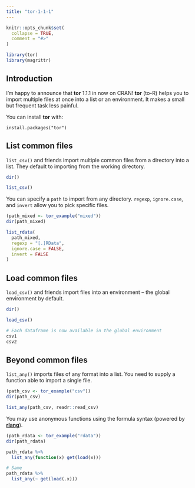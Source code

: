 ```yaml
---
title: "tor-1-1-1"
---
```


```r
knitr::opts_chunk$set(
  collapse = TRUE,
  comment = "#>"
)

library(tor)
library(magrittr)
```

## Introduction

I'm happy to announce that __tor__ 1.1.1 in now on CRAN! __tor__ (to-R) helps you to import multiple files at once into a list or an environment. It makes a small but frequent task less painful.

You can install __tor__ with:

```
install.packages("tor")
```

## List common files

`list_csv()` and friends import multiple common files from a directory into a list. They default to importing from the working directory.

```r
dir()

list_csv()
```

You can specify a `path` to import from any directory. `regexp`, `ignore.case`, and `invert` allow you to pick specific files.

```r
(path_mixed <- tor_example("mixed"))
dir(path_mixed)

list_rdata(
  path_mixed,
  regexp = "[.]RData",
  ignore.case = FALSE,
  invert = FALSE
)
```

## Load common files

`load_csv()` and friends import files into an environment -- the global environment by default.

```r
dir()

load_csv()

# Each dataframe is now available in the global environment
csv1
csv2
```

## Beyond common files

`list_any()` imports files of any format into a list. You need to supply a function able to import a single file.

```r
(path_csv <- tor_example("csv"))
dir(path_csv)

list_any(path_csv, readr::read_csv)
```

You may use anonymous functions using the formula syntax (powered by [__rlang__](https://rlang.r-lib.org/)).

```r
(path_rdata <- tor_example("rdata"))
dir(path_rdata)

path_rdata %>%
  list_any(function(x) get(load(x)))

# Same
path_rdata %>%
  list_any(~ get(load(.x)))
```

